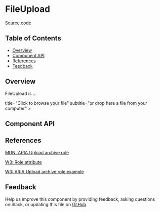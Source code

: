 
# FileUpload

[Source code](https://github.com/leemonade/bubbles/tree/main/packages/components/form/FileUpload)

## Table of Contents

<!-- START doctoc generated TOC please keep comment here to allow auto update -->
<!-- DON'T EDIT THIS SECTION, INSTEAD RE-RUN doctoc TO UPDATE -->

- [Overview](#overview)
- [Component API](#component-api)
- [References](#references)
- [Feedback](#feedback)

## Overview

FileUpload is ...

<ThemeProvider>
  <FileUpload
    icon=<CloudUploadIcon height={32}></CloudUploadIcon>
    title="Click to browse your file"
    subtitle="or drop here a file from your computer"
  ></FileUpload>
</ThemeProvider>

## Component API

<Preview>
  <Story id="form-upload-archive--playground" />
</Preview>

<Props of={FileUpload} />

## References

[MDN: ARIA Upload archive role](https://developer.mozilla.org/en-US/docs/Web/Accessibility/ARIA/Roles/upload-archive_role)

[W3: Role attribute](https://www.w3.org/WAI/PF/HTML/wiki/RoleAttribute)

[W3: ARIA Upload archive role example](https://www.w3.org/TR/2016/WD-wai-aria-practices-1.1-20160317/examples/upload-archive/upload-archive.html)

## Feedback

Help us improve this component by providing feedback, asking questions on Slack, or updating this file on
[GitHub](https://github.com/leemonade/bubbles/edit/main/packages/components/form/FileUpload.mdx)

